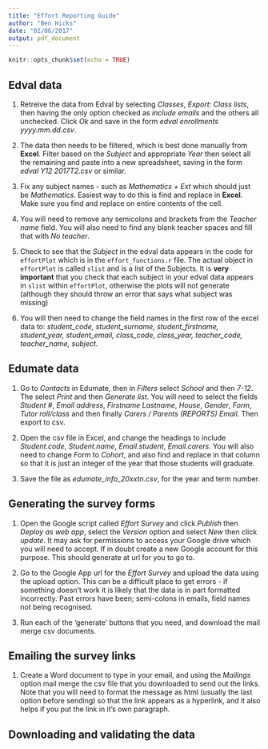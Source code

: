 ```yaml
---
title: "Effort Reporting Guide"
author: "Ben Hicks"
date: "02/06/2017"
output: pdf_document
---
```


```r
knitr::opts_chunk$set(echo = TRUE)
```

## Edval data

1. Retreive the data from Edval by selecting _Classes_, _Export: Class lists_, then having the only option checked as _include emails_ and the others all unchecked. Click _Ok_ and save in the form *edval enrollments yyyy.mm.dd.csv*. 

2. The data then needs to be filtered, which is best done manually from **Excel**. Filter based on the _Subject_ and appropriate _Year_ then select all the remaining and paste into a new spreadsheet, saving in the form *edval Y12 2017T2.csv* or similar. 

3. Fix any subject names - such as *Mathematics + Ext* which should just be *Mathematics*. Easiest way to do this is find and replace in **Excel**. Make sure you find and replace on entire contents of the cell. 

4. You will need to remove any semicolons and brackets from the *Teacher name* field. You will also need to find any blank teacher spaces and fill that with *No teacher*.

5. Check to see that the _Subject_ in the edval data appears in the code for `effortPlot` which is in the `effort_functions.r` file. The actual object in `effortPlot` is called `slist` and is a list of the Subjects. It is **very important** that you check that each subject in your edval data appears in `slist` within `effortPlot`, otherwise the plots will not generate (although they should throw an error that says what subject was missing)

6. You will then need to change the field names in the first row of the excel data to: *student_code, student_surname, student_firstname, student_year, student_email, class_code, class_year, teacher_code, teacher_name, subject*. 

## Edumate data

1. Go to *Contacts* in Edumate, then in *Filters* select *School* and then *7-12*. The select *Print* and then *Generate list*. You will need to select the fields *Student #*, *Email address*, *Firstname Lastname*, *House*, *Gender*, *Form*, *Tutor roll/class* and then finally *Carers / Parents (REPORTS) Email*. Then export to csv.

2. Open the csv file in Excel, and change the headings to include *Student.code*, *Student.name*, *Email.student*, *Email.carers*. You will also need to change *Form* to *Cohort*, and also find and replace in that column so that it is just an integer of the year that those students will graduate.

3. Save the file as *edumate_info_20xxtn.csv*, for the year and term number.

## Generating the survey forms

1. Open the Google script called *Effort Survey* and click *Publish* then *Deploy as web app*, select the *Version* option and select *New* then click *update*. It may ask for permissions to access your Google drive which you will need to accept. If in doubt create a new Google account for this purpose. This should generate at url for you to go to.

2. Go to the Google App url for the *Effort Survey* and upload the data using the upload option. This can be a difficult place to get errors - if something doesn't work it is likely that the data is in part formatted incorrectly. Past errors have been; semi-colons in emails, field names not being recognised.

3. Run each of the 'generate' buttons that you need, and download the mail merge csv documents.

## Emailing the survey links

1. Create a Word document to type in your email, and using the *Mailings* option mail merge the csv file that you downloaded to send out the links. Note that you will need to format the message as html (usually the last option before sending) so that the link appears as a hyperlink, and it also helps if you put the link in it's own paragraph.

## Downloading and validating the data


